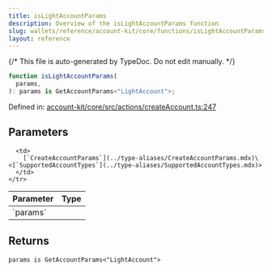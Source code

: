 ```yaml
---
title: isLightAccountParams
description: Overview of the isLightAccountParams function
slug: wallets/reference/account-kit/core/functions/isLightAccountParams
layout: reference
---
```


{/* This file is auto-generated by TypeDoc. Do not edit manually. */}

```ts
function isLightAccountParams(
  params,
): params is GetAccountParams<"LightAccount">;
```

Defined in: [account-kit/core/src/actions/createAccount.ts:247](https://github.com/alchemyplatform/aa-sdk/blob/0cc60e9f694c242d91befdaa2f26cdec3ee389c5/account-kit/core/src/actions/createAccount.ts#L247)

## Parameters

<table>
  <thead>
    <tr>
      <th align="left">Parameter</th>
      <th align="left">Type</th>
    </tr>
  </thead>

  <tbody>
    <tr>
      <td>
        `params`
      </td>

      <td>
        [`CreateAccountParams`](../type-aliases/CreateAccountParams.mdx)\<[`SupportedAccountTypes`](../type-aliases/SupportedAccountTypes.mdx)>
      </td>
    </tr>

  </tbody>
</table>

## Returns

`params is GetAccountParams<"LightAccount">`

